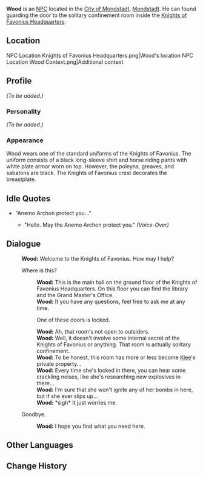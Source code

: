 {{Meta
<!-- Remove this template after adding the missing info -->
|missing_NPC_profile  = yes
}}
{{about|the NPC|the [[Furnishing]] material|Wood}}
{{Character Infobox
|type             = NPC
|image            = NPC Wood.png
|name             = Wood
|region           = Mondstadt
|title            = Knight of Favonius
|affiliation      = Knights of Favonius
}}
'''Wood''' is an [[NPC]] located in the [[City of Mondstadt]], [[Mondstadt]]. He can found guarding the door to the solitary confinement room inside the [[Knights of Favonius Headquarters]].

==Location==
<gallery hideaddbutton="true" captionalign="center">
NPC Location Knights of Favonius Headquarters.png|Wood's location
NPC Location Wood Context.png|Additional context
</gallery>

==Profile==
<!-- detailed story/lore information goes here -->
''(To be added.)''

===Personality===
''(To be added.)''

===Appearance===
Wood wears one of the standard uniforms of the Knights of Favonius. The uniform consists of a black long-sleeve shirt and horse riding pants with white plate armor worn on top. However, the poleyns, greaves, and sabatons are black. The Knights of Favonius crest decorates the breastplate.

==Idle Quotes==
* "Anemo Archon protect you..."
** {{A|VO Wood 01.ogg}} "Hello. May the Anemo Archon protect you." ''(Voice-Over)''

==Dialogue==
{{Dialogue start}}
:'''Wood:''' Welcome to the Knights of Favonius. How may I help?
:{{DIcon}} Where is this?
::'''Wood:''' This is the main hall on the ground floor of the Knights of Favonius Headquarters. On this floor you can find the library and the Grand Master's Office.
::'''Wood:''' It you have any questions, feel free to ask me at any time.
::{{DIcon}} One of these doors is locked.
::'''Wood:''' Ah, that room's not open to outsiders.
::'''Wood:''' Well, it doesn't involve some internal secret of the Knights of Favonius or anything. That room is actually solitary confinement.
::'''Wood:''' To be honest, this room has more or less become [[Klee]]'s private property...
::'''Wood:''' Every time she's locked in there, you can hear some crackling noises, like she's researching new explosives in there...
::'''Wood:''' I'm sure that she won't ignite any of her bombs in here, but if she ever slips up...
::'''Wood:''' *sigh* It just worries me.
:{{DIcon}} Goodbye.
::'''Wood:''' I hope you find what you need here.
{{Dialogue end}}

==Other Languages==
{{Other Languages|default_hidden = 1
|en      = Wood
|zhs     = 伍德
|zhs_rm  = Wǔdé
|zht     = 伍德
|zht_rm  = Wǔdé
|ja      = ウッド
|ja_rm   = Uddo
|ko      = 우드
|ko_rm   = Udeu
|es      = Wood
|fr      = Aoûd
|ru      = Вуд
|th      = Wood
|vi      = Wood
|de      = Wood
|id      = Wood
|pt      = Wood
}}

==Change History==
{{Change History|1.0}}